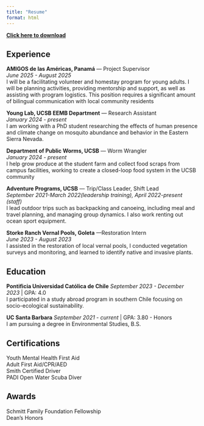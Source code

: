 ```yaml
---
title: "Resume"
format: html
---
```


[**Click here to download**](resume.pdf)

## Experience
**AMIGOS de las Américas, Panamá** — Project Supervisor <br>
*June 2025 - August 2025* <br>
I will be a facilitating volunteer and homestay program for young adults. I will be planning  activities, providing mentorship and support, as well as assisting with program logistics. This position requires a significant amount of bilingual communication with local community residents

**Young Lab, UCSB EEMB Department** — Research Assistant <br>
*January 2024 - present* <br>
I am working with a PhD student researching the effects of human presence and climate change on mosquito abundance and behavior in the Eastern Sierra Nevada.

**Department of Public Worms, UCSB** — Worm Wrangler <br>
*January 2024 - present* <br>
I help grow produce at the student farm and collect food scraps from campus facilities, working to create a closed-loop food system in the UCSB community

**Adventure Programs, UCSB** — Trip/Class Leader, Shift Lead <br>
*September 2021-March 2022(leadership training), April 2022-present (staff)* <br>
I lead outdoor trips such as backpacking and canoeing, including meal and travel planning, and managing group dynamics. I also work renting out ocean sport equipment.

**Storke Ranch Vernal Pools, Goleta** —Restoration Intern <br>
*June 2023 - August  2023* <br>
I assisted in the restoration of local vernal pools, I  conducted vegetation surveys and monitoring, and learned to identify native and invasive plants.

## Education
**Pontificia Universidad Católica de Chile**
*September 2023 - December 2023* | GPA: 4.0 <br>
I participated in a study abroad program in southern Chile focusing on socio-ecological sustainability. 

**UC Santa Barbara**
*September 2021 - current* | GPA: 3.80 - Honors <br>
I am pursuing a degree in Environmental Studies, B.S.

## Certifications
Youth Mental Health First Aid <br>
Adult First Aid/CPR/AED <br>
Smith Certified Driver <br>
PADI Open Water Scuba Diver <br>

## Awards 
Schmitt Family Foundation Fellowship <br>
Dean’s Honors



